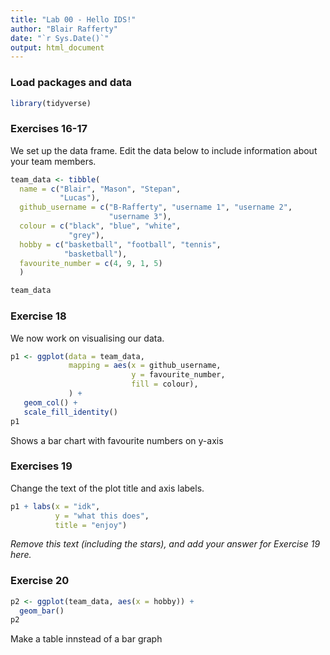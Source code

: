 ```yaml
---
title: "Lab 00 - Hello IDS!"
author: "Blair Rafferty"
date: "`r Sys.Date()`"
output: html_document
---
```


### Load packages and data

```r
library(tidyverse) 
```

### Exercises 16-17

We set up the data frame. Edit the data below to include information about your team members.

```r
team_data <- tibble(
  name = c("Blair", "Mason", "Stepan", 
           "Lucas"),
  github_username = c("B-Rafferty", "username 1", "username 2", 
                      "username 3"), 
  colour = c("black", "blue", "white", 
             "grey"),
  hobby = c("basketball", "football", "tennis", 
            "basketball"),
  favourite_number = c(4, 9, 1, 5)
  )

team_data
```

### Exercise 18

We now work on visualising our data. 

```r
p1 <- ggplot(data = team_data, 
             mapping = aes(x = github_username, 
                           y = favourite_number,
                           fill = colour), 
             ) +
   geom_col() +
   scale_fill_identity()
p1
```


Shows a bar chart with favourite numbers on y-axis

### Exercises 19

Change the text of the plot title and axis labels.

```r
p1 + labs(x = "idk", 
          y = "what this does",
          title = "enjoy")
```

*Remove this text (including the stars), and add your answer for Exercise 19 here.*

### Exercise 20

```r
p2 <- ggplot(team_data, aes(x = hobby)) +
  geom_bar()
p2
```

Make a table innstead of a bar graph

